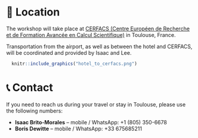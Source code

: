 ::: top-banner
:::

# 📍 Location

The workshop will take place at [CERFACS (Centre Européen de Recherche et de Formation Avancée en Calcul Scientifique)](https://cerfacs.fr/en/home/) in Toulouse, France.

Transportation from the airport, as well as between the hotel and CERFACS, will be coordinated and provided by Isaac and Lee.

```r
  knitr::include_graphics("hotel_to_cerfacs.png")
```

# 📞 **Contact**

If you need to reach us during your travel or stay in Toulouse, please use the following numbers:

-   **Isaac Brito-Morales** – mobile / WhatsApp: +1 (805) 350-6678\
-   **Boris Dewitte** – mobile / WhatsApp: +33 675685211
